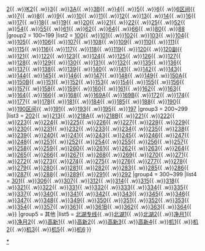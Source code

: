 {{Navbox
|name = 长春公交路线
|title = 长春公共汽车路线
|above =
|state = {{{state<includeonly>|collapsed</includeonly>}}}
|group1 = 1~99
|list1 = [[长春公交1路|1]]{{ .w}}[[长春公交2路|2]]{{ .w}}[[长春公交K2路|K2]]{{ .w}}[[长春公交3路|3]]{{ .w}}[[长春公交3路A线|3A]]{{ .w}}[[长春公交3路B线|3B]]{{ .w}}[[长春公交4路|4]]{{ .w}}[[长春公交5路|5]]{{ .w}}[[长春公交6路|6]]{{ .w}}[[长春公交6路区间|6区间]]{{ .w}}[[长春公交7路|7]]{{ .w}}[[长春公交8路|8]]{{ .w}}[[长春公交9路|9]]{{ .w}}[[长春公交10路|10]]{{ .w}}[[长春公交11路|11]]{{ .w}}[[长春公交12路|12]]{{ .w}}[[长春公交13路|13]]{{ .w}}[[长春公交14路|14]]{{ .w}}[[长春公交16路|16]]{{ .w}}[[长春公交17路|17]]{{ .w}}[[长春公交18路|18]]{{ .w}}[[长春公交19路|19]]{{ .w}}[[长春公交20路|20]]{{ .w}}[[长春公交21路|21]]{{ .w}}[[长春公交22路|22]]{{ .w}}[[长春公交25路|25]]{{ .w}}[[长春公交52路|52]]{{ .w}}[[长春公交54路|54]]{{ .w}}[[长春公交55路|55]]{{ .w}}[[长春公交61路|61]]{{ .w}}[[长春公交62路|62]]{{ .w}}[[长春公交64路|64]]{{ .w}}[[长春公交66路|66]]{{ .w}}[[长春公交80路|80]]{{ .w}}[[长春公交88路|88]]
|group2 = 100~199
|list2 = [[长春公交100路|100]]{{ .w}}[[长春公交101路|101]]{{ .w}}[[长春公交102路|102]]{{ .w}}[[长春公交103路|103]]{{ .w}}[[长春公交104路|104]]{{ .w}}[[长春公交105路|105]]{{ .w}}[[长春公交106路|106]]{{ .w}}[[长春公交107路|107]]{{ .w}}[[长春公交108路|108]]{{ .w}}[[长春公交109路|109]]{{ .w}}[[长春公交110路|110]]{{ .w}}[[长春公交111路|111]]{{ .w}}[[长春公交115路|115]]{{ .w}}[[长春公交116路|116]]{{ .w}}[[长春公交117路|117]]{{ .w}}[[长春公交118路|118]]{{ .w}}[[长春公交119路|119]]{{ .w}}[[长春公交120路正线|120]]{{ .w}}[[长春公交120副支线|120副]]{{ .w}}[[长春公交121路|121]]{{ .w}}[[长春公交122路|122]]{{ .w}}[[长春公交123路|123]]{{ .w}}[[长春公交124路|124]]{{ .w}}[[长春公交125路|125]]{{ .w}}[[长春公交126路|126]]{{ .w}}[[长春公交127路|127]]{{ .w}}[[长春公交128路|128]]{{ .w}}[[长春公交129路|129]]{{ .w}}[[长春公交130路|130]]{{ .w}}[[长春公交131路|131]]{{ .w}}[[长春公交132路|132]]{{ .w}}[[长春公交135路|135]]{{ .w}}[[长春公交136路|136]]{{ .w}}[[长春公交137路|137]]{{ .w}}[[长春公交138路|138]]{{ .w}}[[长春公交139路|139]]{{ .w}}[[长春公交140路|140]]{{ .w}}[[长春公交141路|141]]{{ .w}}[[长春公交142路|142]]{{ .w}}[[长春公交143路|143]]{{ .w}}[[长春公交144路|144]]{{ .w}}[[长春公交145路|145]]{{ .w}}[[长春公交146路|146]]{{ .w}}[[长春公交147路|147]]{{ .w}}[[长春公交148路|148]]{{ .w}}[[长春公交149路|149]]{{ .w}}[[长春公交150路A线|150A]]{{ .w}}[[长春公交150路B线|150B]]{{ .w}}[[长春公交151路|151]]{{ .w}}[[长春公交152路|152]]{{ .w}}[[长春公交153路|153]]{{ .w}}[[长春公交154路|154]]{{ .w}}[[长春公交155路|155]]{{ .w}}[[长春公交156路|156]]{{ .w}}[[长春公交157路|157]]{{ .w}}[[长春公交158路|158]]{{ .w}}[[长春公交159路|159]]{{ .w}}[[长春公交160路|160]]{{ .w}}[[长春公交161路|161]]{{ .w}}[[长春公交162路|162]]{{ .w}}[[长春公交163路|163]]{{ .w}}[[长春公交164路|164]]{{ .w}}[[长春公交166路|166]]{{ .w}}[[长春公交168路|168]]{{ .w}}[[长春公交169路A线|169A]]{{ .w}}[[长春公交169路B线|169B]]{{ .w}}[[长春公交172路|172]]{{ .w}}[[长春公交174路|174]]{{ .w}}[[长春公交177路|177]]{{ .w}}[[长春公交178路|178]]{{ .w}}[[长春公交181路|181]]{{ .w}}[[长春公交184路|184]]{{ .w}}[[长春公交185路|185]]{{ .w}}[[长春公交188路|188]]{{ .w}}[[长春公交190路|190]]{{ .w}}[[长春公交190路区间|190区间]]{{ .w}}[[长春公交191路|191]]{{ .w}}[[长春公交193路|193]]{{ .w}}[[长春公交195路|195]]{{ .w}}[[长春公交197路|197]]
|group3 = 200~299
|list3 = [[长春公交202路|202]]{{ .w}}[[长春公交213路|213]]{{ .w}}[[长春公交218路A线|218A]]{{ .w}}[[长春公交218路B线|218B]]{{ .w}}[[长春公交221路|221]]{{ .w}}[[长春公交222路|222]]{{ .w}}[[长春公交223路|223]]{{ .w}}[[长春公交223路|224]]{{ .w}}[[长春公交225路|225]]{{ .w}}[[长春公交226路|226]]{{ .w}}[[长春公交227路|227]]{{ .w}}[[长春公交228路|228]]{{ .w}}[[长春公交229路|229]]{{ .w}}[[长春公交230路|230]]{{ .w}}[[长春公交231路|231]]{{ .w}}[[长春公交232路|232]]{{ .w}}[[长春公交233路|233]]{{ .w}}[[长春公交234路|234]]{{ .w}}[[长春公交235路|235]]{{ .w}}[[长春公交238路|238]]{{ .w}}[[长春公交239路|239]]{{ .w}}[[长春公交240路|240]]{{ .w}}[[长春公交241路|241]]{{ .w}}[[长春公交243路|243]]{{ .w}}[[长春公交245路|245]]{{ .w}}[[长春公交246路|246]]{{ .w}}[[长春公交247路|247]]{{ .w}}[[长春公交248路|248]]{{ .w}}[[长春公交251路|251]]{{ .w}}[[长春公交252路|252]]{{ .w}}[[长春公交254路|254]]{{ .w}}[[长春公交255路|255]]{{ .w}}[[长春公交256路|256]]{{ .w}}[[长春公交257路|257]]{{ .w}}[[长春公交258路|258]]{{ .w}}[[长春公交259路|259]]{{ .w}}[[长春公交260路|260]]{{ .w}}[[长春公交261路|261]]{{ .w}}[[长春公交262路|262]]{{ .w}}[[长春公交263路|263]]{{ .w}}[[长春公交264路|264]]{{ .w}}[[长春公交265路|265]]{{ .w}}[[长春公交266路|266]]{{ .w}}[[长春公交267路|267]]{{ .w}}[[长春公交268路|268]]{{ .w}}[[长春公交269路|269]]{{ .w}}[[长春公交270路|270]]{{ .w}}[[长春公交271路|271]]{{ .w}}[[长春公交272路|272]]{{ .w}}[[长春公交273路|273]]{{ .w}}[[长春公交274路|274]]{{ .w}}[[长春公交275路|275]]{{ .w}}[[长春公交276路|276]]{{ .w}}[[长春公交277路|277]]{{ .w}}[[长春公交278路|278]]{{ .w}}[[长春公交279路|279]]{{ .w}}[[长春公交280路|280]]{{ .w}}[[长春公交281路|281]]{{ .w}}[[长春公交282路|282]]{{ .w}}[[长春公交283路|283]]{{ .w}}[[长春公交285路|285]]{{ .w}}[[长春公交286路|286]]{{ .w}}[[长春公交287路|287]]{{ .w}}[[长春公交288路|288]]{{ .w}}[[长春公交289路|289]]{{ .w}}[[长春公交291路|291]]{{ .w}}[[长春公交292路|292]]
|group4 = 300~399
|list4 = [[长春公交301路|301]]{{ .w}}[[长春公交306路|306]]{{ .w}}[[长春公交307路|307]]{{ .w}}[[长春公交312路|312]]{{ .w}}[[长春公交314路|314]]{{ .w}}[[长春公交315路|315]]{{ .w}}[[长春公交318路|318]]{{ .w}}[[长春公交321路|321]]{{ .w}}[[长春公交322路|322]]{{ .w}}[[长春公交331路|331]]{{ .w}}[[长春公交332路|332]]{{ .w}}[[长春公交333路|333]]{{ .w}}[[长春公交334路|334]]{{ .w}}[[长春公交335路|335]]{{ .w}}[[长春公交337路|337]]{{ .w}}[[长春公交340路|340]]{{ .w}}[[长春公交341路|341]]{{ .w}}[[长春公交342路|342]]{{ .w}}[[长春公交343路|343]]{{ .w}}[[长春公交345路|345]]{{ .w}}[[长春公交346路|346]]{{ .w}}[[长春公交347路|347]]{{ .w}}[[长春公交348路|348]]{{ .w}}[[长春公交349路|349]]{{ .w}}[[长春公交350路|350]]{{ .w}}[[长春公交351路|351]]{{ .w}}[[长春公交352路|352]]{{ .w}}[[长春公交353路|353]]{{ .w}}[[长春公交354路|354]]{{ .w}}[[长春公交357路|357]]{{ .w}}[[长春公交361路|361]]{{ .w}}[[长春公交361路B线|361B]]{{ .w}}[[长春公交362路|362]]{{ .w}}[[长春公交363路|363]]{{ .w}}[[长春公交364路|364]]{{ .w}}
|group5 = 其他
|list5 = [[长春公交北湖专线|北湖专线]]{{ .w}}[[长春公交北湖1号线|北湖1]]{{ .w}}[[长春公交北湖2号线|北湖2]]{{ .w}}[[长春公交净月1号线|净月1]]{{ .w}}[[长春公交净月2号线|净月2]]{{ .w}}[[长春公交高新1号线|高新1]]{{ .w}}[[长春公交高新2号线|高新2]]{{ .w}}[[长春公交高新3号线|高新3]]{{ .w}}[[长春公交高新4号线|高新4]]{{ .w}}[[长春机场巴士1号线|机1]]{{ .w}}[[长春机场巴士2号线|机2]]{{ .w}}[[长春机场巴士3号线|机3]]{{ .w}}[[长春机场巴士5号线|机5]]{{ .w}}[[长春机场巴士6号线|机6]]
}}
<noinclude>
[[Category:长春公交|*]]
</noinclude>